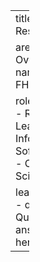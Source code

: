 ---
title: Real World Research

area:
  name: Overview
topic:
  name: SMART on FHIR

roles:
  - Investigator
  - Research Leaders
  - Informaticist
  - Software Engineer
  - Clinician Scientist/Trainee

learning_objectives:
  - question: Question here
    answer: Answer here
---